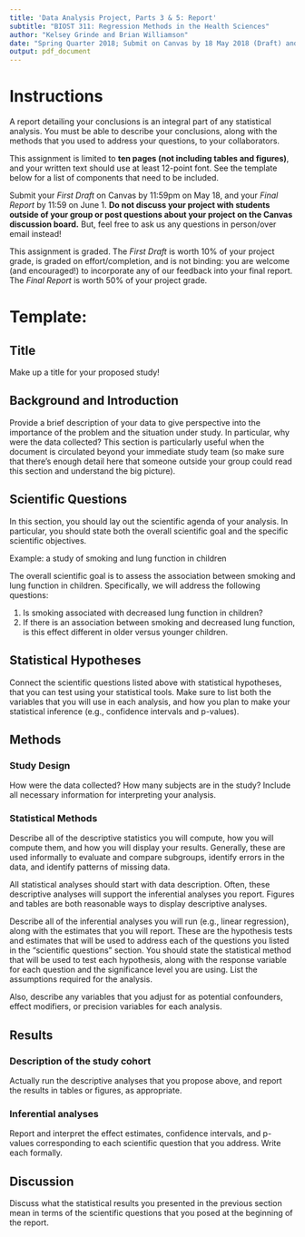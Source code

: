 ```yaml
---
title: 'Data Analysis Project, Parts 3 & 5: Report'
subtitle: "BIOST 311: Regression Methods in the Health Sciences"
author: "Kelsey Grinde and Brian Williamson"
date: "Spring Quarter 2018; Submit on Canvas by 18 May 2018 (Draft) and 1 June 2018 (Final)"
output: pdf_document
---
```


# Instructions

A report detailing your conclusions is an integral part of any statistical analysis. You must be able to describe your conclusions, along with the methods that you used to address your questions, to your collaborators.

This assignment is limited to **ten pages (not including tables and figures)**, and your written text should use at least 12-point font. See the template below for a list of components that need to be included.

Submit your *First Draft* on Canvas by 11:59pm on May 18, and your *Final Report* by 11:59 on June 1. **Do not discuss your project with students outside of your group or post questions about your project on the Canvas discussion board.** But, feel free to ask us any questions in person/over email instead!
 
This assignment is graded. The *First Draft* is worth 10% of your project grade, is graded on effort/completion, and is not binding: you are welcome (and encouraged!) to incorporate any of our feedback into your final report. The *Final Report* is worth 50% of your project grade.

# Template:

## Title

Make up a title for your proposed study!

## Background and Introduction

Provide a brief description of your data to give perspective into the importance of the problem and the situation under study. In particular, why were the data collected? This section is particularly useful when the document is circulated beyond your immediate study team (so make sure that there's enough detail here that someone outside your group could read this section and understand the big picture).

## Scientific Questions

In this section, you should lay out the scientific agenda of your analysis. In particular, you should state both the overall scientific goal and the specific scientific objectives.

Example: a study of smoking and lung function in children

The overall scientific goal is to assess the association between smoking and lung function in children. Specifically, we will address the following questions:

1. Is smoking associated with decreased lung function in children?
2. If there is an association between smoking and decreased lung function, is this effect different in older versus younger children.

## Statistical Hypotheses

Connect the scientific questions listed above with statistical hypotheses, that you can test using your statistical tools. Make sure to list both the variables that you will use in each analysis, and how you plan to make your statistical inference (e.g., confidence intervals and p-values).

## Methods

### Study Design

How were the data collected? How many subjects are in the study? Include all necessary information for interpreting your analysis.

### Statistical Methods

Describe all of the descriptive statistics you will compute, how you will compute them, and how you will display your results. Generally, these are used informally to evaluate and compare subgroups, identify errors in the data, and identify patterns of missing data.

All statistical analyses should start with data description. Often, these descriptive analyses will support the inferential analyses you report. Figures and tables are both reasonable ways to display descriptive analyses.

Describe all of the inferential analyses you will run (e.g., linear regression), along with the estimates that you will report. These are the hypothesis tests and estimates that will be used to address each of the questions you listed in the "scientific questions" section. You should state the statistical method that will be used to test each hypothesis, along with the response variable for each question and the significance level you are using. List the assumptions required for the analysis.

Also, describe any variables that you adjust for as potential confounders, effect modifiers, or precision variables for each analysis. 

## Results

### Description of the study cohort

Actually run the descriptive analyses that you propose above, and report the results in tables or figures, as appropriate. 

### Inferential analyses

Report and interpret the effect estimates, confidence intervals, and p-values corresponding to each scientific question that you address. Write each formally.

## Discussion

Discuss what the statistical results you presented in the previous section mean in terms of the scientific questions that you posed at the beginning of the report.
